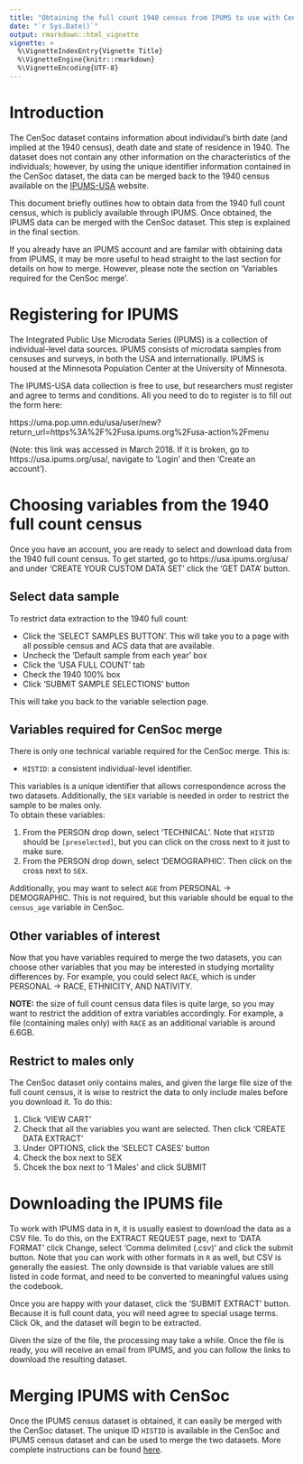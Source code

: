 ```yaml
---
title: "Obtaining the full count 1940 census from IPUMS to use with CenSoc"
date: "`r Sys.Date()`"
output: rmarkdown::html_vignette
vignette: >
  %\VignetteIndexEntry{Vignette Title}
  %\VignetteEngine{knitr::rmarkdown}
  %\VignetteEncoding{UTF-8}
---
```


# Introduction
The CenSoc dataset contains information about individaul's birth date (and implied at the 1940 census), death date and state of residence in 1940. The dataset does not contain any other information on the characteristics of the individuals; however, by using the unique identifier information contained in the CenSoc dataset, the data can be merged back to the 1940 census available on the [IPUMS-USA](https://usa.ipums.org/usa/) website. 

This document briefly outlines how to obtain data from the 1940 full count census, which is publicly available through IPUMS. Once obtained, the IPUMS data can be merged with the CenSoc dataset. This step is explained in the final section. 

If you already have an IPUMS account and are familar with obtaining data from IPUMS, it may be more useful to head straight to the last section for details on how to merge. However, please note the section on 'Variables required for the CenSoc merge'. 

# Registering for IPUMS
The Integrated Public Use Microdata Series (IPUMS) is a collection of individual-level data sources. IPUMS consists of microdata samples from censuses and surveys, in both the USA and internationally. IPUMS is housed at the Minnesota Population Center at the University of Minnesota. 

The IPUMS-USA data collection is free to use, but researchers must register and agree to terms and conditions. All you need to do to register is to fill out the form here:

https://uma.pop.umn.edu/usa/user/new?return_url=https%3A%2F%2Fusa.ipums.org%2Fusa-action%2Fmenu

(Note: this link was accessed in March 2018. If it is broken, go to https://usa.ipums.org/usa/, navigate to 'Login' and then 'Create an account'). 

# Choosing variables from the 1940 full count census
Once you have an account, you are ready to select and download data from the 1940 full count census. To get started, go to https://usa.ipums.org/usa/ and under 'CREATE YOUR CUSTOM DATA SET' click the 'GET DATA' button. 

## Select data sample
To restrict data extraction to the 1940 full count:

- Click the 'SELECT SAMPLES BUTTON'. This will take you to a page with all possible census and ACS data that are available. 
- Uncheck the 'Default sample from each year' box
- Click the 'USA FULL COUNT' tab
- Check the 1940 100% box
- Click 'SUBMIT SAMPLE SELECTIONS' button

This will take you back to the variable selection page. 

## Variables required for CenSoc merge
There is only one technical variable required for the CenSoc merge. This is: 

- `HISTID`: a consistent individual-level identifier.


This variables is a unique identifier that allows correspondence across the two datasets. Additionally, the `SEX` variable is needed in order to restrict the sample to be males only.  
To obtain these variables:

1. From the PERSON drop down, select 'TECHNICAL'. Note that `HISTID` should be `[preselected]`, but you can click on the cross next to it just to make sure. 
2. From the PERSON drop down, select 'DEMOGRAPHIC'. Then click on the cross next to `SEX`. 

Additionally, you may want to select `AGE` from PERSONAL &rarr; DEMOGRAPHIC. This is not required, but this variable should be equal to the `census_age` variable in CenSoc. 

## Other variables of interest

Now that you have variables required to merge the two datasets, you can choose other variables that you may be interested in studying mortality differences by. For example, you could select `RACE`, which is under PERSONAL &rarr; RACE, ETHNICITY, AND NATIVITY. 

__NOTE:__ the size of full count census data files is quite large, so you may want to restrict the addition of extra variables accordingly. For example, a file (containing males only) with `RACE` as an additional variable is around 6.6GB. 

## Restrict to males only
The CenSoc dataset only contains males, and given the large file size of the full count census, it is wise to restrict the data to only include males before you download it. To do this:

1. Click 'VIEW CART'
2. Check that all the variables you want are selected. Then click 'CREATE DATA EXTRACT'
3. Under OPTIONS, click the 'SELECT CASES' button
4. Check the box next to SEX
5. Chcek the box next to '1 Males' and click SUBMIT

# Downloading the IPUMS file

To work with IPUMS data in `R`, it is usually easiest to download the data as a CSV file. To do this, on the EXTRACT REQUEST page, next to 'DATA FORMAT' click Change, select 'Comma delimited (.csv)' and click the submit button. Note that you can work with other formats in `R` as well, but CSV is generally the easiest. The only downside is that variable values are still listed in code format, and need to be converted to meaningful values using the codebook. 

Once you are happy with your dataset, click the 'SUBMIT EXTRACT' button. Because it is full count data, you will need agree to special usage terms. Click Ok, and the dataset will begin to be extracted. 

Given the size of the file, the processing may take a while. Once the file is ready, you will receive an email from IPUMS, and you can follow the links to download the resulting dataset. 

# Merging IPUMS with CenSoc

Once the IPUMS census dataset is obtained, it can easily be merged with the CenSoc dataset. The unique ID `HISTID` is available in the CenSoc and IPUMS census dataset and can be used to merge the two datasets. More complete instructions can be found [here](https://censoc.demog.berkeley.edu/articles/ipums_merge.html). 

